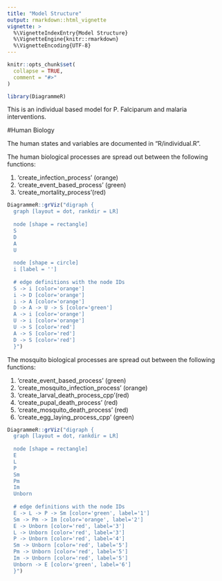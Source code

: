 ```yaml
---
title: "Model Structure"
output: rmarkdown::html_vignette
vignette: >
  %\VignetteIndexEntry{Model Structure}
  %\VignetteEngine{knitr::rmarkdown}
  %\VignetteEncoding{UTF-8}
---
```


```r
knitr::opts_chunk$set(
  collapse = TRUE,
  comment = "#>"
)
```

```r
library(DiagrammeR)
```

This is an individual based model for P. Falciparum and malaria interventions.

#Human Biology

The human states and variables are documented in "R/individual.R".

The human biological processes are spread out between the following functions:

 1. 'create_infection_process' (orange)
 2. 'create_event_based_process' (green)
 3. 'create_mortality_process'(red)

```r
DiagrammeR::grViz("digraph {
  graph [layout = dot, rankdir = LR]
  
  node [shape = rectangle]        
  S
  D
  A
  U
  
  node [shape = circle]
  i [label = '']
  
  # edge definitions with the node IDs
  S -> i [color='orange']
  i -> D [color='orange']
  i -> A [color='orange']
  D -> A -> U -> S [color='green']
  A -> i [color='orange']
  U -> i [color='orange']
  U -> S [color='red']
  A -> S [color='red']
  D -> S [color='red']
  }")
```

The mosquito biological processes are spread out between the following functions:

 1. 'create_event_based_process' (green)
 2. 'create_mosquito_infection_process' (orange)
 3. 'create_larval_death_process_cpp'(red)
 4. 'create_pupal_death_process' (red)
 5. 'create_mosquito_death_process' (red)
 6. 'create_egg_laying_process_cpp' (green)

```r
DiagrammeR::grViz("digraph {
  graph [layout = dot, rankdir = LR]
  
  node [shape = rectangle]        
  E
  L
  P
  Sm
  Pm
  Im
  Unborn
  
  # edge definitions with the node IDs
  E -> L -> P -> Sm [color='green', label='1']
  Sm -> Pm -> Im [color='orange', label='2']
  E -> Unborn [color='red', label='3']
  L -> Unborn [color='red', label='3']
  P -> Unborn [color='red', label='4']
  Sm -> Unborn [color='red', label='5']
  Pm -> Unborn [color='red', label='5']
  Im -> Unborn [color='red', label='5']
  Unborn -> E [color='green', label='6']
  }")
```